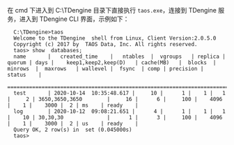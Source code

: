 在 cmd 下进入到 C:\TDengine 目录下直接执行 `taos.exe`，连接到 TDengine 服务，进入到 TDengine CLI 界面，示例如下：

```text
  C:\TDengine>taos
  Welcome to the TDengine  shell from Linux, Client Version:2.0.5.0
  Copyright (c) 2017 by  TAOS Data, Inc. All rights reserved.
  taos> show  databases;
  name       |   created_time    |   ntables  |  vgroups   | replica | quorum | days |    keep1,keep2,keep(D)   | cache(MB)   |  blocks  |   minrows  |  maxrows   | wallevel |  fsync  | comp | precision |  status    |
  ===================================================================================================================================================================================================================================================================
  test       | 2020-10-14  10:35:48.617 |     10 |      1 |    1 |   1 |     2 | 3650,3650,3650        |     16 |      6 |     100 |    4096 |    1 |    3000 |  2 | ms    | ready    |
  log        | 2020-10-12  09:08:21.651 |      4 |      1 |    1 |   1 |    10 | 30,30,30              |      1 |      3 |     100 |    4096 |    1 |    3000 |  2 | us    | ready    |
  Query OK, 2 row(s) in  set (0.045000s)
  taos>
```
